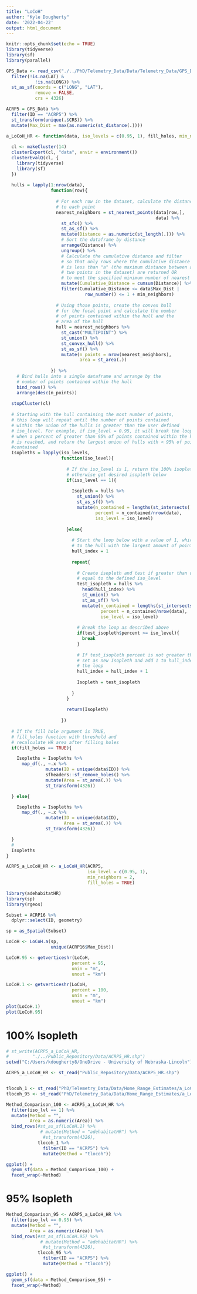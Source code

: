 ```yaml
---
title: "LoCoH"
author: "Kyle Dougherty"
date: '2022-04-22'
output: html_document
---
```

```r
knitr::opts_chunk$set(echo = TRUE)
library(tidyverse)
library(sf)
library(parallel)
```

```r
GPS_Data <- read_csv("./../PhD/Telemetry_Data/Data/Telemetry_Data/GPS_Data/GPS_Data.csv") %>%
  filter(!is.na(LAT) &
           !is.na(LONG)) %>%
  st_as_sf(coords = c("LONG", "LAT"),
           remove = FALSE,
           crs = 4326)

ACRP5 = GPS_Data %>% 
  filter(ID == "ACRP5") %>%
  st_transform(unique(.$CRS)) %>%
  mutate(Max_Dist = max(as.numeric(st_distance(.))))
```

```r
a_LoCoH_HR <- function(data, iso_levels = c(0.95, 1), fill_holes, min_neighbors = 2){
  
  cl <- makeCluster(14)
  clusterExport(cl, "data", envir = environment())
  clusterEvalQ(cl, {
    library(tidyverse)
    library(sf)
  })
  
  hulls = lapply(1:nrow(data), 
                 function(row){
                   
                   # For each row in the dataset, calculate the distance
                   # to each point
                   nearest_neighbors = st_nearest_points(data[row,], 
                                                         data) %>%
                     st_sfc() %>%
                     st_as_sf() %>%
                     mutate(Distance = as.numeric(st_length(.))) %>%
                     # Sort the dataframe by distance
                     arrange(Distance) %>%
                     ungroup() %>%
                     # Calculate the cumulative distance and filter 
                     # so that only rows where the cumulative distance
                     # is less than "a" (the maximum distance between any 
                     # two points in the dataset) are returned OR 
                     # to meet the specified minimum number of nearest neighbors
                     mutate(Cumulative_Distance = cumsum(Distance)) %>%
                     filter(Cumulative_Distance <= data$Max_Dist | 
                              row_number() <= 1 + min_neighbors)
                   
                   # Using those points, create the convex hull 
                   # for the focal point and calculate the number
                   # of points contained within the hull and the 
                   # area of the hull
                   hull = nearest_neighbors %>%
                     st_cast("MULTIPOINT") %>%
                     st_union() %>%
                     st_convex_hull() %>%
                     st_as_sf() %>%
                     mutate(n_points = nrow(nearest_neighbors), 
                            area = st_area(.))
                   
                 }) %>%
    # Bind hulls into a single dataframe and arrange by the 
    # number of points contained within the hull
    bind_rows() %>%
    arrange(desc(n_points))
  
  stopCluster(cl)
  
  # Starting with the hull containing the most number of points, 
  # this loop will repeat until the number of points contained 
  # within the union of the hulls is greater than the user defined
  # iso_level. For example, if iso_level = 0.95, it will break the loop 
  # when a percent of greater than 95% of points contained within the hull 
  # is reached, and return the largest union of hulls with < 95% of points 
  #contained
  Isopleths = lapply(iso_levels, 
                     function(iso_level){
                       
                       # If the iso_level is 1, return the 100% isopleth, 
                       # otherwise get desired isopleth below
                       if(iso_level == 1){
                         
                         Isopleth = hulls %>% 
                           st_union() %>%
                           st_as_sf() %>%
                           mutate(n_contained = lengths(st_intersects(., data)),
                                  percent = n_contained/nrow(data), 
                                  iso_level = iso_level)
                         
                       }else{
                         
                         # Start the loop below with a value of 1, which corresponds 
                         # to the hull with the largest amount of points contained 
                         hull_index = 1
                         
                         repeat{
                           
                           # Create isopleth and test if greater than or 
                           # equal to the defined iso_level
                           test_isopleth = hulls %>% 
                             head(hull_index) %>%
                             st_union() %>%
                             st_as_sf() %>%
                             mutate(n_contained = lengths(st_intersects(., data)),
                                    percent = n_contained/nrow(data), 
                                    iso_level = iso_level)
                           
                           # Break the loop as described above
                           if(test_isopleth$percent >= iso_level){
                             break
                           }
                           
                           # If test_isopleth percent is not greater than iso_level
                           # set as new Isopleth and add 1 to hull_index to restart
                           # the loop
                           hull_index = hull_index + 1
                           
                           Isopleth = test_isopleth
                           
                         }
                       }
                       
                       return(Isopleth)
                       
                     })
  
  # If the fill hole argument is TRUE,  
  # fill_holes function with threshold and 
  # recalculate HR area after filling holes 
  if(fill_holes == TRUE){

    Isopleths = Isopleths %>%
      map_df(., ~.x %>%
               mutate(ID = unique(data$ID)) %>%
               sfheaders::sf_remove_holes() %>%
               mutate(Area = st_area(.)) %>%
               st_transform(4326))

  } else{

    Isopleths = Isopleths %>%
      map_df(., ~.x %>%
               mutate(ID = unique(data$ID),
                      Area = st_area(.)) %>%
               st_transform(4326))

  }
  # 
  Isopleths
}

ACRP5_a_LoCoH_HR <- a_LoCoH_HR(ACRP5, 
                               iso_level = c(0.95, 1), 
                               min_neighbors = 2,
                               fill_holes = TRUE)

```

```r
library(adehabitatHR)
library(sp)
library(rgeos)

Subset = ACRP16 %>%
  dplyr::select(ID, geometry)

sp = as_Spatial(Subset)

LoCoH <- LoCoH.a(sp, 
                 unique(ACRP16$Max_Dist))

LoCoH.95 <- getverticeshr(LoCoH, 
                         percent = 95,
                         unin = "m",
                         unout = "km")

LoCoH.1 <- getverticeshr(LoCoH, 
                         percent = 100,
                         unin = "m",
                         unout = "km")
plot(LoCoH.1)
plot(LoCoH.95)
```

# 100% Isopleth
```r
# st_write(ACRP5_a_LoCoH_HR,
#         "./../Public_Repository/Data/ACRP5_HR.shp")
setwd("C:/Users/kdougherty8/OneDrive - University of Nebraska-Lincoln")

ACRP5_a_LoCoH_HR <- st_read("Public_Repository/Data/ACRP5_HR.shp")


tlocoh_1 <- st_read("PhD/Telemetry_Data/Data/Home_Range_Estimates/a_LoCoH_1_Isopleth")
tlocoh_95 <- st_read("PhD/Telemetry_Data/Data/Home_Range_Estimates/a_LoCoH_0.95_Isopleth")

Method_Comparison_100 <- ACRP5_a_LoCoH_HR %>%
  filter(iso_lvl == 1) %>%
  mutate(Method = "", 
         Area = as.numeric(Area)) %>%
  bind_rows(#st_as_sf(LoCoH.1) %>%
             # mutate(Method = "adehabitatHR") %>%
              #st_transform(4326), 
            tlocoh_1 %>%
              filter(ID == "ACRP5") %>%
              mutate(Method = "tlocoh"))

ggplot() + 
  geom_sf(data = Method_Comparison_100) + 
  facet_wrap(~Method)
```

# 95% Isopleth
```r
Method_Comparison_95 <- ACRP5_a_LoCoH_HR %>%
  filter(iso_lvl == 0.95) %>%
  mutate(Method = "", 
         Area = as.numeric(Area)) %>%
  bind_rows(#st_as_sf(LoCoH.95) %>%
             # mutate(Method = "adehabitatHR") %>%
              #st_transform(4326), 
            tlocoh_95 %>%
              filter(ID == "ACRP5") %>%
              mutate(Method = "tlocoh"))

ggplot() + 
  geom_sf(data = Method_Comparison_95) + 
  facet_wrap(~Method)
```

